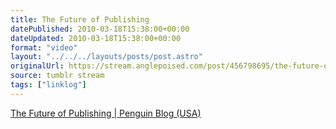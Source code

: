 ```yaml
---
title: The Future of Publishing
datePublished: 2010-03-18T15:38:00+00:00
dateUpdated: 2010-03-18T15:38:00+00:00
format: "video"
layout: "../../../layouts/posts/post.astro"
originalUrl: https://stream.anglepoised.com/post/456798695/the-future-of-publishing-penguin-blog-usa
source: tumblr stream
tags: ["linklog"]
---
```



<YouTube id="https://www.youtube.com/watch?v=Weq_sHxghcg" />

[The Future of Publishing | Penguin Blog (USA)][1]

[1]: http://us.penguingroup.com/static/html/blogs/end-publishing
